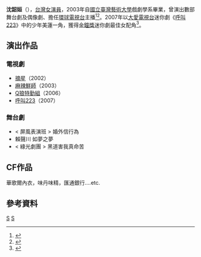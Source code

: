 {{藝人
|姓名 = 沈韶姮
|類型 = 女演員
|圖片 = 
|圖片尺寸 =
|圖片簡介 =
|暱稱 =小愛
|國籍 = 
|籍貫 = 
|出生日期 = {{birth date and age|1980|11|25}}
|出生地點 =
|逝世日期 =
|逝世地點 =
|職業 = [[演員|演員]]
|語言 = [[中華民國國語|國語]]
|母校 = [[國立臺灣藝術大學|國立臺灣藝術大學]]
|配偶 = 
|出道地點 =
|出道作 = 
|出道日期 = 
|代表作 =
|活躍年代 = 
|唱片公司 =
|經紀公司 =
|網站 = 
|獎項 = {{awards|name=[[金鐘獎|金鐘獎]] |award=迷你劇集最佳女配角 |year=2007年 |title=《[[呼叫223|呼叫223]]》 |role=少年美蓮}}
|IMDb = 
}}

'''沈韶姮'''（{{bd|1980年|11月25日|||catIdx=S}}），[[台灣|台灣]][[女演員|女演員]]，2003年自[[國立臺灣藝術大學|國立臺灣藝術大學]]戲劇學系畢業，曾演出數部舞台劇及偶像劇、擔任[[環球電視_(台灣)|環球電視台]]主播<ref name=apple2012>{{cite news|title=沈韶姮坐上環球主播台|url=http://ent.appledaily.com.tw/enews/article/entertainment/20030609/94312/|newspaper=[[蘋果日報|蘋果日報]]|author=|accessdate=|date=2003-06-09|archive-date=2014-04-29|archive-url=https://web.archive.org/web/20140429044145/http://ent.appledaily.com.tw/enews/article/entertainment/20030609/94312/|dead-url=no}}</ref><ref>{{cite news|title=摘星 網路票選主角|url=http://www.ttv.com.tw/homev2/pgm/composite_show/2002young_paradise/2002star/girl01_1.asp|newspaper=[[台視|台視]]|author=|accessdate=|date=2002|archive-date=2012-12-25|archive-url=https://web.archive.org/web/20121225191910/http://www.ttv.com.tw/homev2/pgm/composite_show/2002young_paradise/2002star/girl01_1.asp|dead-url=no}}</ref>。2007年以[[大愛電視台|大愛電視台]]迷你劇《[[呼叫223|呼叫223]]》中的少年美蓮一角，獲得[[金鐘獎|金鐘獎]]迷你劇最佳女配角<ref>{{cite news|title=大愛電視台獲金鐘～戲劇節目女主角獎、迷你劇集女配角|url=http://www.tzuchi.net/TCPM.nsf/30873c7f9e6380d348256b790006ac38/df727a4d14dec98248257397003244e7?OpenDocument|newspaper=[[大愛電視台|大愛電視台]]|author=|accessdate=|date=2007|archive-date=2014-04-29|archive-url=https://web.archive.org/web/20140429050127/http://www.tzuchi.net/TCPM.nsf/30873c7f9e6380d348256b790006ac38/df727a4d14dec98248257397003244e7?OpenDocument|dead-url=no}}</ref>。

==演出作品==
===電視劇===
*[[摘星|摘星]]（2002）
*[[麻辣鮮師|麻辣鮮師]]（2003）
*[[Q狼特勤組|Q狼特勤組]]（2006）
*[[呼叫223|呼叫223]]（2007）

===舞台劇===
*< 屏風表演班 > 婚外信行為
*賴聲川 如夢之夢
*< 綠光劇團 > 黑道害我真命苦

==CF作品==
華歌爾內衣，味丹味精，匯通銀行….etc. 

==參考資料==
<references/>

{{金鐘獎迷你劇集／電視電影女配角}}
[[Category:台灣電視女演員|S]]
[[Category:沈姓|S]]